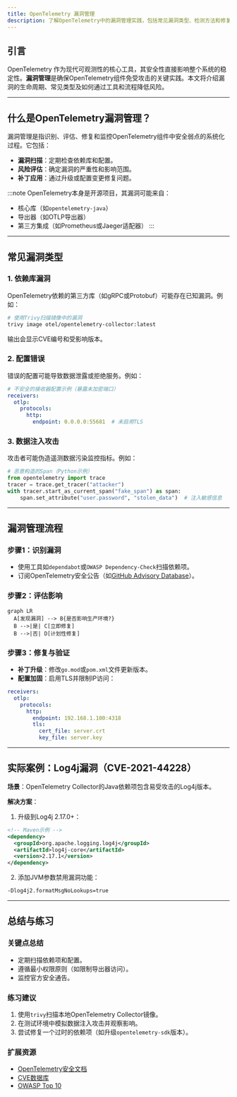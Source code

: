 ```yaml
---
title: OpenTelemetry 漏洞管理
description: 了解OpenTelemetry中的漏洞管理实践，包括常见漏洞类型、检测方法和修复策略，适合初学者学习可观测性工具的安全防护。
---
```


## 引言

OpenTelemetry 作为现代可观测性的核心工具，其安全性直接影响整个系统的稳定性。**漏洞管理**是确保OpenTelemetry组件免受攻击的关键实践。本文将介绍漏洞的生命周期、常见类型及如何通过工具和流程降低风险。

---

## 什么是OpenTelemetry漏洞管理？

漏洞管理是指识别、评估、修复和监控OpenTelemetry组件中安全弱点的系统化过程。它包括：
- **漏洞扫描**：定期检查依赖库和配置。
- **风险评估**：确定漏洞的严重性和影响范围。
- **补丁应用**：通过升级或配置变更修复问题。

:::note
OpenTelemetry本身是开源项目，其漏洞可能来自：
- 核心库（如`opentelemetry-java`）
- 导出器（如OTLP导出器）
- 第三方集成（如Prometheus或Jaeger适配器）
:::

---

## 常见漏洞类型

### 1. 依赖库漏洞
OpenTelemetry依赖的第三方库（如gRPC或Protobuf）可能存在已知漏洞。例如：

```bash
# 使用Trivy扫描镜像中的漏洞
trivy image otel/opentelemetry-collector:latest
```
输出会显示CVE编号和受影响版本。

### 2. 配置错误
错误的配置可能导致数据泄露或拒绝服务。例如：
```yaml
# 不安全的接收器配置示例（暴露未加密端口）
receivers:
  otlp:
    protocols:
      http:
        endpoint: 0.0.0.0:55681  # 未启用TLS
```

### 3. 数据注入攻击
攻击者可能伪造遥测数据污染监控指标。例如：
```python
# 恶意构造的Span（Python示例）
from opentelemetry import trace
tracer = trace.get_tracer("attacker")
with tracer.start_as_current_span("fake_span") as span:
    span.set_attribute("user.password", "stolen_data")  # 注入敏感信息
```

---

## 漏洞管理流程

### 步骤1：识别漏洞
- 使用工具如`dependabot`或`OWASP Dependency-Check`扫描依赖项。
- 订阅OpenTelemetry安全公告（如[GitHub Advisory Database](https://github.com/advisories)）。

### 步骤2：评估影响
```mermaid
graph LR
  A[发现漏洞] --> B{是否影响生产环境?}
  B -->|是| C[立即修复]
  B -->|否| D[计划性修复]
```

### 步骤3：修复与验证
- **补丁升级**：修改`go.mod`或`pom.xml`文件更新版本。
- **配置加固**：启用TLS并限制IP访问：
```yaml
receivers:
  otlp:
    protocols:
      http:
        endpoint: 192.168.1.100:4318
        tls:
          cert_file: server.crt
          key_file: server.key
```

---

## 实际案例：Log4j漏洞（CVE-2021-44228）

**场景**：OpenTelemetry Collector的Java依赖项包含易受攻击的Log4j版本。

**解决方案**：
1. 升级到Log4j 2.17.0+：
```xml
<!-- Maven示例 -->
<dependency>
  <groupId>org.apache.logging.log4j</groupId>
  <artifactId>log4j-core</artifactId>
  <version>2.17.1</version>
</dependency>
```
2. 添加JVM参数禁用漏洞功能：
```bash
-Dlog4j2.formatMsgNoLookups=true
```

---

## 总结与练习

### 关键点总结
- 定期扫描依赖项和配置。
- 遵循最小权限原则（如限制导出器访问）。
- 监控官方安全通告。

### 练习建议
1. 使用`trivy`扫描本地OpenTelemetry Collector镜像。
2. 在测试环境中模拟数据注入攻击并观察影响。
3. 尝试修复一个过时的依赖项（如升级`opentelemetry-sdk`版本）。

### 扩展资源
- [OpenTelemetry安全文档](https://opentelemetry.io/docs/concepts/security/)
- [CVE数据库](https://cve.mitre.org/)
- [OWASP Top 10](https://owasp.org/www-project-top-ten/)